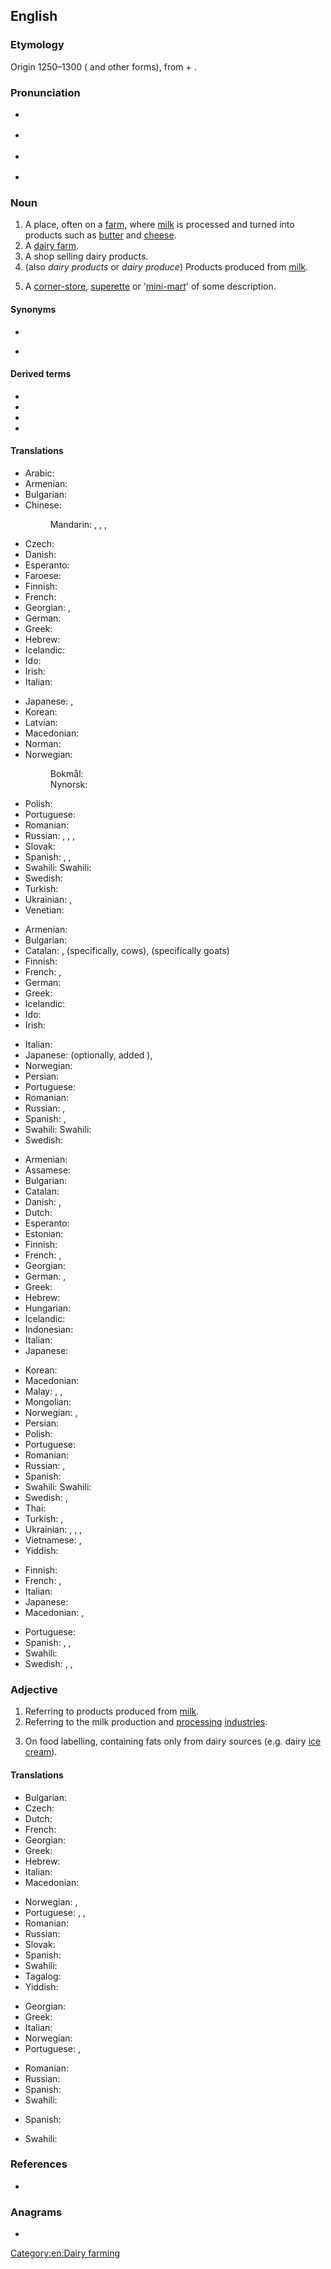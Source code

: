 ==English==
{{wikipedia}}

===Etymology===
{{PIE root|en|dʰeyǵʰ}}
Origin 1250–1300 ({{inh|en|enm|daierie}} and other forms), from {{m|en|dey||dairymaid}} + {{m|en|-ery}}.

===Pronunciation===
* {{a|RP}} {{IPA|en|/ˈdɛəɹi/}}
* {{a|GenAm}} {{IPA|en|/ˈdɛəɹi/|/ˈdɛɹ.i/}}
* {{audio|en|en-us-dairy.ogg|Audio (US)}} {{a|Mmmm}}
* {{rhymes|en|ɛəɹi}}

===Noun===
{{en-noun}}

# A place, often on a [[farm]], where [[milk]] is processed and turned into products such as [[butter]] and [[cheese]].
# A [[dairy farm]].
# A shop selling dairy products.
# (also ''dairy products'' or ''dairy produce'') Products produced from [[milk]].
# {{lb|en|New Zealand}} A [[corner-store]], [[superette]] or '[[mini-mart]]' of some description.

====Synonyms====
{{checksense|en}}
* {{l|en|milkhouse}}
* {{l|en|milkery}} {{qualifier|rare}}

====Derived terms====
* {{l|en|dairy farmer}}
* {{l|en|dairy farming}}
* {{l|en|dairymaid}}
* {{l|en|nondairy}}

====Translations====
{{trans-top|place, where milk is processed}}
* Arabic: {{t|ar|مَلْبَنَة|f}}
* Armenian: {{t+|hy|կաթնարան}}
* Bulgarian: {{t+|bg|мандра|f}}
* Chinese:
*: Mandarin: {{t+|cmn|奶牛場|sc=Hani}}, {{t+|cmn|奶牛场|tr=nǎiniúchǎng|sc=Hani}}, {{t|cmn|乳牛場|sc=Hani}}, {{t|cmn|乳牛场|tr=rǔniúchǎng|sc=Hani}}
* Czech: {{t+|cs|mlékárna|f}}
* Danish: {{t+|da|mejeri|n}}
* Esperanto: {{t|eo|fromaĝfarejo}}
* Faroese: {{t|fo|mjólkarvirki|n}}
* Finnish: {{t+|fi|meijeri}}
* French: {{t+|fr|laiterie|f}}
* Georgian: {{t|ka|ერბო-კარაქის ქარხანა}}, {{t|ka|რძის ფერმა}}
* German: {{t+|de|Molkerei|f}}
* Greek: {{t+|el|γαλακτοκομείο|n}}
* Hebrew: {{t+|he|מחלבה|f|tr=makhlava|sc=Hebr}}
* Icelandic: {{t+|is|mjólkurbú|n}}
* Ido: {{t|io|lakteyo}}
* Irish: {{t|ga|teach bainne|m}}
* Italian: {{t+|it|caseificio|m}}
{{trans-mid}}
* Japanese: {{t+|ja|牧場|tr=ぼくじょう, bokujō}}, {{t+|ja|酪農|tr=らくのう, rakunō|sc=Jpan}}
* Korean: {{t|ko|낙농공장}}
* Latvian: {{t|lv|pienotava|f}}
* Macedonian: {{t|mk|млекарница|f}}
* Norman: {{t|nrf|lait'tie|f}}
* Norwegian:
*: Bokmål: {{t|nb|meieri|n}}
*: Nynorsk: {{t|nn|meieri|n}}
* Polish: {{t+|pl|mleczarnia|f}}
* Portuguese: {{t|pt|leitaria|f}}
* Romanian: {{t|ro|untărie|f}}
* Russian: {{t+|ru|маслобо́йня|f}}, {{t+|ru|маслоде́льня|f}}, {{t|ru|моло́чная фе́рма|f}}, {{t+|ru|молокозавод|m}}
* Slovak: {{t|sk|mliekareň|f}}
* Spanish: {{t+|es|granja|f}}, {{t|es|granja lechera|f}}, {{t+|es|establo|m}}
* Swahili: Swahili: {{t-needed|sw}}
* Swedish: {{t+|sv|mejeri|n}}
* Turkish: {{t-needed|tr}}
* Ukrainian: {{t|uk|молочарня|f}}, {{t|uk|маслоробня|f}}
* Venetian: {{t|vec|caxèl|m}}
{{trans-bottom}}

{{trans-top|shop selling dairy products}}
* Armenian: {{t+|hy|կաթնատուն}}
* Bulgarian: {{t|bg|млекарница|f}}
* Catalan: {{t|ca|lleteria}}, {{t|ca|vaqueria}} (specifically, cows), {{t|ca|cabreria}} (specifically goats)
* Finnish: {{t+|fi|maitokauppa}}
* French: {{t+|fr|crèmerie}}, {{t+|fr|laiterie}}
* German: {{t|de|Milchladen|m}}
* Greek: {{t+|el|γαλακτοπωλείο|n}}
* Icelandic: {{t+|is|mjólkurbúð|f}}
* Ido: {{t+|io|lakterio}}
* Irish: {{t|ga|teach bainne|m}}
{{trans-mid}}
* Italian: {{t+|it|latteria|f}}
* Japanese: {{t+|ja|牛乳屋|tr=gyūnyūya}} (optionally, added {{l|ja|さん|tr=san}}), {{t|ja|牛乳販売店|tr=gyūnyūhanbaiten}}
* Norwegian: {{t|no|melkebutikk|m}}
* Persian: {{t+|fa|لبنیاتی|tr=labaniyâti|sc=fa-Arab}}
* Portuguese: {{t|pt|leitaria|f}}
* Romanian: {{t+|ro|lăptărie|f}}
* Russian: {{t|ru|[[моло́чный]] [[магази́н]]|m}}, {{t+|ru|моло́чная|f}}
* Spanish: {{t|es|lechería|f}}, {{t|es|mantequería|f}}
* Swahili: Swahili: {{t-needed|sw}}
* Swedish: {{t+|sv|mjölkbutik|c}}
{{trans-bottom}}

{{trans-top|products produced from milk}}
* Armenian: {{t+|hy|կաթնամթերք}}
* Assamese: {{t|as|গাখীৰজাত|tr=gakhirzat}}
* Bulgarian: {{t|bg|млечни произведения}}
* Catalan: {{t+|ca|lactis}}
* Danish: {{t|da|mejeriprodukter|c-p}}, {{t|da|mælkeprodukter|c-p}}
* Dutch: {{t+|nl|zuivel|m}}
* Esperanto: {{t|eo|laktaĵoj|p}}
* Estonian: {{t|et|piimatooted|p}}
* Finnish: {{t+|fi|maitotuote|p|alt=maitotuotteet}}
* French: {{t+|fr|laitages|m-p}}, {{t|fr|produits laitiers|m-p}}
* Georgian: {{t|ka|რძის პროდუქტები|p}}
* German: {{t|de|Molkereiprodukte|p}}, {{t+|de|Milchprodukte|p}}
* Greek: {{t+|el|γαλακτοκομικά|n-p}}
* Hebrew: {{t|he|מוצרי חלב|m-p|tr=mutzrei khalav}}
* Hungarian: {{t+|hu|tejtermék}}
* Icelandic: {{t|is|mjólkurafurðir|f}}
* Indonesian: {{t|id|produk susu}}
* Italian: {{t+|it|latticini|m-p}}
* Japanese: {{t|ja|乳製品|tr=nyūseihin}}
{{trans-mid}}
* Korean: {{t+|ko|유제품}}
* Macedonian: {{t|mk|млечни производи|m-p}}
* Malay: {{t|ms|tenusu}}, {{t|ms|produk tenusu}}, {{t|ms|produk susu}}
* Mongolian: {{t|mn|цагаан идээ}}
* Norwegian: {{t|no|meieriprodukter|n-p}}, {{t|no|melkeprodukter|n-p}}
* Persian: {{t+|fa|لبنیات|tr=labaniyât|sc=fa-Arab}}
* Polish: {{t+|pl|nabiał|m}}
* Portuguese: {{t|pt|lacticínios|m-p}}
* Romanian: {{t+|ro|lactate|n-p}}
* Russian: {{t+|ru|моло́чка|f}}, {{t|ru|моло́чные проду́кты|m-p}}
* Spanish: {{t+|es|lácteos|m-p}}
* Swahili: Swahili: {{t-needed|sw}}
* Swedish: {{t+|sv|mejeriprodukter|c-p}}, {{t|sv|mjölkprodukter|c-p}}
* Thai: {{t|th|ผลิตภัณฑ์นม}}
* Turkish: {{t|tr|mandıra ürünleri|p}}, {{t|tr|süt ürünleri|p}}
* Ukrainian: {{t|uk|моло́чка|f}}, {{t|uk|моло́чні ви́роби|m-p}}, {{t|uk|моло́чні проду́кти|m-p}}, {{t|uk|набі́л|m}} {{qualifier|regional}}
* Vietnamese: {{t|vi|sản phẩm sữa}}, {{t|vi|chế phẩm sữa}}
* Yiddish: {{t|yi|מילכיקס|n}}
{{trans-bottom}}

{{trans-top|corner-store, superette or 'mini-mart' of some description}}
* Finnish: {{t+|fi|lähikauppa}}
* French: {{t|fr|alimentation générale|f}}, {{qualifier|Canada}} {{t+|fr|dépanneur|m}}
* Italian: {{t+|it|alimentari|m}}
* Japanese: {{t+|ja|コンビニ|tr=konbini}}
* Macedonian: {{t|mk|гранап|m}}, {{t|mk|бакалница|f}}
{{trans-mid}}
* Portuguese: {{t+|pt|mercearia|f}}
* Spanish: {{qualifier|Mexico}} {{t|es|tiendita|f}}, {{t|es|minisúper|m}}, {{t|es|supercito|f}}
* Swahili: {{t+|sw|shajara}}
* Swedish: {{t+|sv|närbutik|c}}, {{t|sv|jourbutik|c}}, {{t|sv|minilivs}}
{{trans-bottom}}

===Adjective===
{{en-adj|-}}

# Referring to products produced from [[milk]].
# Referring to the milk production and [[processing]] [[industries]].
# {{lb|en|British}} On food labelling, containing fats only from dairy sources (e.g. dairy [[ice cream]]).

====Translations====
{{trans-top|referring to products produced from milk}}
* Bulgarian: {{t+|bg|млечен}}
* Czech: {{t+|cs|mléčný|m}}
* Dutch: {{t|nl|zuivel-}}
* French: {{t+|fr|laitier}}
* Georgian: {{t|ka|რძის}}
* Greek: {{t+|el|γαλακτοκομικός|m}}
* Hebrew: {{t+|he|חֲלָבִי|m|tr=ḥalaví|sc=Hebr}}
* Italian: {{t+|it|caseario}}
* Macedonian: {{t|mk|млечен}}
{{trans-mid}}
* Norwegian: {{t|no|meieri-}}, {{t|no|melke-}}
* Portuguese: {{t+|pt|leiteiro}}, {{t+|pt|lácteo}}, {{t+|pt|laticínio}}
* Romanian: {{t+|ro|lactat}}
* Russian: {{t+|ru|моло́чный}}
* Slovak: {{t+|sk|mliečny}}
* Spanish: {{t+|es|lácteo}}
* Swahili: {{t+|sw|shajara}}
* Tagalog: {{t|tl|gatasin}}
* Yiddish: {{t|yi|מילכיק}}
{{trans-bottom}}

{{trans-top|referring to the milk production and processing industries}}
* Georgian: {{t|ka|რძის}}
* Greek: {{t+|el|γαλακτοκομικός|m}}
* Italian: {{t+|it|caseario}}
* Norwegian: {{t|no|meieri-}}
* Portuguese: {{t+|pt|leiteiro}}, {{t+|pt|laticínio}}
{{trans-mid}}
* Romanian: {{t+|ro|lactat}}
* Russian: {{t+|ru|моло́чный}}
* Spanish: {{t+|es|lácteo}}
* Swahili: {{t+|sw|shajara}}
{{trans-bottom}}

{{trans-top|on food labelling, containing fats only from dairy sources}}
* Spanish: {{t|es|con [[grasa]] [[lácteo|láctea]]}}
{{trans-mid}}
* Swahili: {{t+|sw|shajara}}
{{trans-bottom}}

===References===
* {{R:Dictionary.com}}

===Anagrams===
* {{anagrams|en|a=adiry|diary|yaird}}

[[Category:en:Dairy farming]]